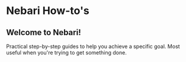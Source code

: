 
# Nebari How-to's

## Welcome to Nebari!

Practical step-by-step guides to help you achieve a specific goal. Most useful when you're trying to get something done.

<DocCardList items={useCurrentSidebarCategory().items}/>
